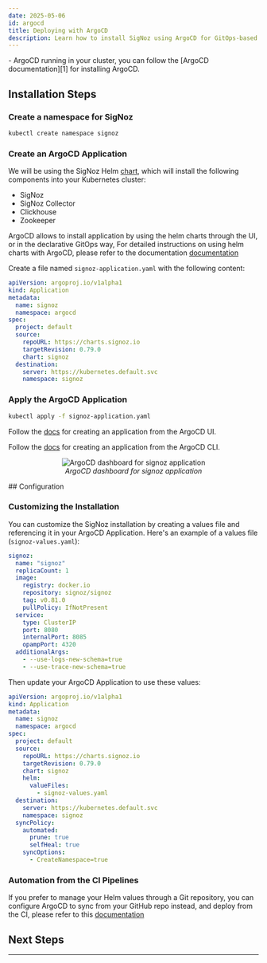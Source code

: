 ```yaml
---
date: 2025-05-06
id: argocd
title: Deploying with ArgoCD
description: Learn how to install SigNoz using ArgoCD for GitOps-based deployment
---
```



<SigNozCloud />


<CommonPrerequisites />
- ArgoCD running in your cluster, you can follow the [ArgoCD documentation][1] for installing ArgoCD.

## Installation Steps

### Create a namespace for SigNoz

```bash
kubectl create namespace signoz
```

### Create an ArgoCD Application

We will be using the SigNoz Helm [chart](https://github.com/SigNoz/charts), which will install the following components into your Kubernetes cluster:

- SigNoz
- SigNoz Collector
- Clickhouse
- Zookeeper

ArgoCD allows to install application by using the helm charts through the UI, or in the declarative GitOps way, For detailed instructions on using helm charts with ArgoCD, please refer to the documentation [documentation][4]
<Tabs>

<TabItem label="Apply the argo application with kubectl" value="kubectl">


Create a file named `signoz-application.yaml` with the following content:

```yaml
apiVersion: argoproj.io/v1alpha1
kind: Application
metadata:
  name: signoz
  namespace: argocd
spec:
  project: default
  source:
    repoURL: https://charts.signoz.io
    targetRevision: 0.79.0
    chart: signoz
  destination:
    server: https://kubernetes.default.svc
    namespace: signoz
```

### Apply the ArgoCD Application

```bash
kubectl apply -f signoz-application.yaml
```

</TabItem>

<TabItem label="ArgoCD UI" value="ui">

Follow the [docs][2] for creating an application from the ArgoCD UI.
</TabItem>

<TabItem label="ArgoCD CLI" value="cli">

Follow the [docs][3] for creating an application from the ArgoCD CLI.

</TabItem>

</Tabs>

<figure data-zoomable align='center'>
    <img src="/img/docs/argocd-dashboard.webp" alt="ArgoCD dashboard for signoz application"/>
    <figcaption><i>ArgoCD dashboard for signoz application</i></figcaption>
</figure>
## Configuration

### Customizing the Installation

You can customize the SigNoz installation by creating a values file and referencing it in your ArgoCD Application. Here's an example of a values file (`signoz-values.yaml`):

```yaml
signoz:
  name: "signoz"
  replicaCount: 1
  image:
    registry: docker.io
    repository: signoz/signoz
    tag: v0.81.0
    pullPolicy: IfNotPresent
  service:
    type: ClusterIP
    port: 8080
    internalPort: 8085
    opampPort: 4320
  additionalArgs:
    - --use-logs-new-schema=true
    - --use-trace-new-schema=true
```

Then update your ArgoCD Application to use these values:

```yaml
apiVersion: argoproj.io/v1alpha1
kind: Application
metadata:
  name: signoz
  namespace: argocd
spec:
  project: default
  source:
    repoURL: https://charts.signoz.io
    targetRevision: 0.79.0
    chart: signoz
    helm:
      valueFiles:
        - signoz-values.yaml
  destination:
    server: https://kubernetes.default.svc
    namespace: signoz
  syncPolicy:
    automated:
      prune: true
      selfHeal: true
    syncOptions:
      - CreateNamespace=true
```

### Automation from the CI Pipelines

If you prefer to manage your Helm values through a Git repository, you can configure ArgoCD to sync from your GitHub repo instead, and deploy from the CI, please refer to this [documentation][5]
## Next Steps

<NextSteps />

---
[1]: https://argo-cd.readthedocs.io/en/stable/getting_started/
[2]: https://argo-cd.readthedocs.io/en/stable/getting_started/#creating-apps-via-ui
[3]: https://argo-cd.readthedocs.io/en/stable/getting_started/#creating-apps-via-cli
[4]: https://argo-cd.readthedocs.io/en/stable/user-guide/helm/
[5]: https://argo-cd.readthedocs.io/en/stable/user-guide/ci_automation/